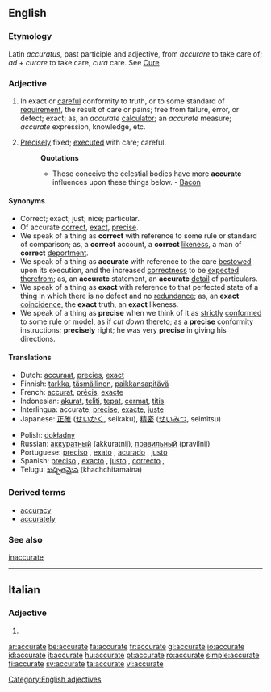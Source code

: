 ==English==

===Etymology===
Latin ''accuratus'', past participle and adjective, from ''accurare'' to take care of; ''ad'' + ''curare'' to take care, ''cura'' care. See [[Cure]]

===Adjective===
{{en-adj}}
# In exact or [[careful]] conformity to truth, or to some standard of [[requirement]], the result of care or pains; free from failure, error, or defect; exact; as, an ''accurate'' [[calculator]]; an ''accurate'' measure; ''accurate'' expression, knowledge, etc.
# {{obsolete}} [[Precisely]] fixed; [[executed]] with care; careful.
#:'''Quotations'''
#:*Those conceive the celestial bodies have more '''accurate''' influences upon these things below. - [[Bacon]]

====Synonyms====
*Correct; exact; just; nice; particular.
*Of accurate [[correct]], [[exact]], [[precise]].
*We speak of a thing as '''correct''' with reference to some rule or standard of comparison; as, a '''correct''' account, a '''correct''' [[likeness]], a man of '''correct''' [[deportment]].
*We speak of a thing as '''accurate''' with reference to the care [[bestowed]] upon its execution, and the increased [[correctness]] to be [[expected]] [[therefrom]]; as, an '''accurate''' statement, an '''accurate''' [[detail]] of particulars.
*We speak of a thing as '''exact''' with reference to that perfected state of a thing in which there is no defect and no [[redundance]]; as, an '''exact''' [[coincidence]], the '''exact''' truth, an '''exact''' likeness.
*We speak of a thing as '''precise''' when we think of it as [[strictly]] [[conformed]] to some rule or model, as if ''cut down'' [[thereto]]; as a '''precise''' conformity instructions; '''precisely''' right; he was very '''precise''' in giving his directions.

====Translations====
{{top}}
*Dutch: [[accuraat]], [[precies]], [[exact]]
*Finnish: [[tarkka]], [[täsmällinen]], [[paikkansapitävä]]
*French: [[accurat]], [[précis]], [[exacte]]
*Indonesian: [[akurat]], [[teliti]], [[tepat]], [[cermat]], [[titis]]
*Interlingua: accurate, [[precise]], [[exacte]], [[juste]]
*Japanese: [[正確]] ([[せいかく]], seikaku), [[精密]] ([[せいみつ]], seimitsu)
{{mid}}
*Polish: [[dokładny]]
*Russian: [[аккуратный]] (akkuratnij), [[правильный]] (pravilnij)
*Portuguese: [[preciso]] {{m}}, [[exato]] {{m}}, [[acurado]] {{m}}, [[justo]] {{m}}
*Spanish: [[preciso]] {{m}}, [[exacto]] {{m}}, [[justo]] {{m}}, [[correcto]] {{m}},
*Telugu: [[ఖచ్చితమైన]] (khachchitamaina)
{{bottom}}

===Derived terms===
*[[accuracy]]
*[[accurately]]

===See also===
[[inaccurate]]

[[Category:English adjectives]]

----

==Italian==

===Adjective===
{{infl|it|adjective|cat=adjective forms|feminine plural}}

# {{feminine plural of|accurato}}

[[ar:accurate]]
[[be:accurate]]
[[fa:accurate]]
[[fr:accurate]]
[[gl:accurate]]
[[io:accurate]]
[[id:accurate]]
[[it:accurate]]
[[hu:accurate]]
[[pt:accurate]]
[[ro:accurate]]
[[simple:accurate]]
[[fi:accurate]]
[[sv:accurate]]
[[ta:accurate]]
[[vi:accurate]]